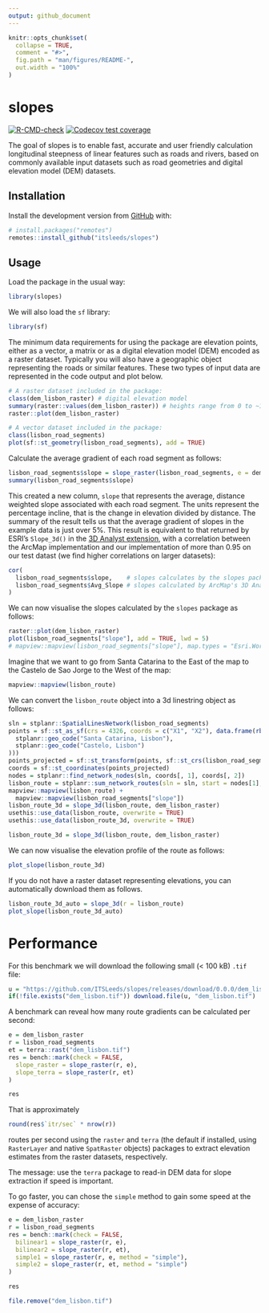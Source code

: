 ```yaml
---
output: github_document
---
```


<!-- README.md is generated from README.Rmd. Please edit that file -->

```r
knitr::opts_chunk$set(
  collapse = TRUE,
  comment = "#>",
  fig.path = "man/figures/README-",
  out.width = "100%"
)
```

# slopes

<!-- badges: start -->
[![R-CMD-check](https://github.com/itsleeds/slopes/workflows/R-CMD-check/badge.svg)](https://github.com/itsleeds/slopes/actions)
[![Codecov test coverage](https://codecov.io/gh/itsleeds/slopes/branch/master/graph/badge.svg)](https://codecov.io/gh/itsleeds/slopes?branch=master)
<!-- badges: end -->

The goal of slopes is to enable fast, accurate and user friendly calculation longitudinal steepness of linear features such as roads and rivers, based on commonly available input datasets such as road geometries and digital elevation model (DEM) datasets.

## Installation

<!-- You can install the released version of slopes from [CRAN](https://CRAN.R-project.org) with: -->

<!-- ``` r -->
<!-- install.packages("slopes") -->
<!-- ``` -->

Install the development version from [GitHub](https://github.com/) with:

```r
# install.packages("remotes")
remotes::install_github("itsleeds/slopes")
```

## Usage

Load the package in the usual way:

```r
library(slopes)
```

We will also load the `sf` library:

```r
library(sf)
```


<!-- We will also use the `sf` package for representing road segments: -->

<!-- ```{r} -->
<!-- library(sf) -->
<!-- ``` -->

The minimum data requirements for using the package are elevation points, either as a vector, a matrix or as a digital elevation model (DEM) encoded as a raster dataset.
Typically you will also have a geographic object representing the roads or similar features.
These two types of input data are represented in the code output and plot below.

```r
# A raster dataset included in the package:
class(dem_lisbon_raster) # digital elevation model
summary(raster::values(dem_lisbon_raster)) # heights range from 0 to ~100m
raster::plot(dem_lisbon_raster)

# A vector dataset included in the package:
class(lisbon_road_segments)
plot(sf::st_geometry(lisbon_road_segments), add = TRUE)
```

Calculate the average gradient of each road segment as follows:

```r
lisbon_road_segments$slope = slope_raster(lisbon_road_segments, e = dem_lisbon_raster)
summary(lisbon_road_segments$slope)
```

This created a new column, `slope` that represents the average, distance weighted slope associated with each road segment.
The units represent the percentage incline, that is the change in elevation divided by distance.
The summary of the result tells us that the average gradient of slopes in the example data is just over 5%.
This result is equivalent to that returned by ESRI's `Slope_3d()` in the [3D Analyst extension](https://desktop.arcgis.com/en/arcmap/10.3/tools/3d-analyst-toolbox/slope.htm), with a correlation between the ArcMap implementation and our implementation of more than 0.95 on our test datast (we find higher correlations on larger datasets):

```r
cor(
  lisbon_road_segments$slope,    # slopes calculates by the slopes package
  lisbon_road_segments$Avg_Slope # slopes calculated by ArcMap's 3D Analyst extension
)
```

We can now visualise the slopes calculated by the `slopes` package as follows:

```r
raster::plot(dem_lisbon_raster)
plot(lisbon_road_segments["slope"], add = TRUE, lwd = 5)
# mapview::mapview(lisbon_road_segments["slope"], map.types = "Esri.WorldStreetMap")
```

Imagine that we want to go from Santa Catarina to the East of the map to the Castelo de Sao Jorge to the West of the map:

```r
mapview::mapview(lisbon_route)
```


We can convert the `lisbon_route` object into a 3d linestring object as follows:

```r
sln = stplanr::SpatialLinesNetwork(lisbon_road_segments)
points = sf::st_as_sf(crs = 4326, coords = c("X1", "X2"), data.frame(rbind(
  stplanr::geo_code("Santa Catarina, Lisbon"),
  stplanr::geo_code("Castelo, Lisbon")
)))
points_projected = sf::st_transform(points, sf::st_crs(lisbon_road_segments))
coords = sf::st_coordinates(points_projected)
nodes = stplanr::find_network_nodes(sln, coords[, 1], coords[, 2])
lisbon_route = stplanr::sum_network_routes(sln = sln, start = nodes[1], end = nodes[2])
mapview::mapview(lisbon_route) +
  mapview::mapview(lisbon_road_segments["slope"])
lisbon_route_3d = slope_3d(lisbon_route, dem_lisbon_raster)
usethis::use_data(lisbon_route, overwrite = TRUE)
usethis::use_data(lisbon_route_3d, overwrite = TRUE)
```

```r
lisbon_route_3d = slope_3d(lisbon_route, dem_lisbon_raster)
```

We can now visualise the elevation profile of the route as follows:

```r
plot_slope(lisbon_route_3d)
```

If you do not have a raster dataset representing elevations, you can automatically download them as follows.

```r
lisbon_route_3d_auto = slope_3d(r = lisbon_route)
plot_slope(lisbon_route_3d_auto)
```


# Performance

For this benchmark we will download the following small (< 100 kB) `.tif` file:

```r
u = "https://github.com/ITSLeeds/slopes/releases/download/0.0.0/dem_lisbon.tif"
if(!file.exists("dem_lisbon.tif")) download.file(u, "dem_lisbon.tif")
```

A benchmark can reveal how many route gradients can be calculated per second:

```r
e = dem_lisbon_raster
r = lisbon_road_segments
et = terra::rast("dem_lisbon.tif")
res = bench::mark(check = FALSE,
  slope_raster = slope_raster(r, e),
  slope_terra = slope_raster(r, et)
)
```

```r
res
```


That is approximately

```r
round(res$`itr/sec` * nrow(r))
```

routes per second using the `raster` and `terra` (the default if installed, using `RasterLayer` and native `SpatRaster` objects) packages to extract elevation estimates from the raster datasets, respectively.

The message: use the `terra` package to read-in DEM data for slope extraction if speed is important.

To go faster, you can chose the `simple` method to gain some speed at the expense of accuracy:

```r
e = dem_lisbon_raster
r = lisbon_road_segments
res = bench::mark(check = FALSE,
  bilinear1 = slope_raster(r, e),
  bilinear2 = slope_raster(r, et),
  simple1 = slope_raster(r, e, method = "simple"),
  simple2 = slope_raster(r, et, method = "simple")
)
```

```r
res
```

```r
file.remove("dem_lisbon.tif")
```
